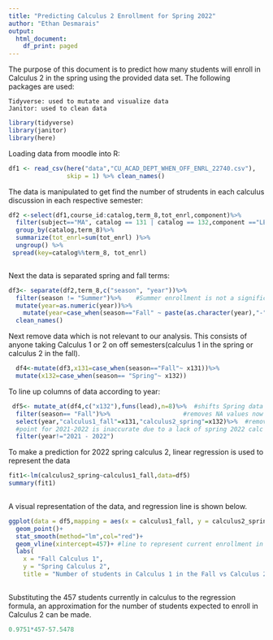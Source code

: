 ```yaml
---
title: "Predicting Calculus 2 Enrollment for Spring 2022"
author: "Ethan Desmarais"
output:
  html_document:
    df_print: paged
---
```

The purpose of this document is to predict how many students will enroll in Calculus 2 in the spring using the provided data set. 
The following packages are used:
   
    Tidyverse: used to mutate and visualize data
    Janitor: used to clean data

```r
library(tidyverse)
library(janitor)
library(here)
```
Loading data from moodle into R:
```r
df1 <- read_csv(here("data","CU_ACAD_DEPT_WHEN_OFF_ENRL_22740.csv"),
                skip = 1) %>% clean_names()

```
The data is manipulated to get find the number of strudents in each calculus discussion in each respective semester: 
```r
df2 <-select(df1,course_id:catalog,term_8,tot_enrl,component)%>%
  filter(subject=="MA", catalog == 131 | catalog == 132,component =="LEC")%>%
  group_by(catalog,term_8)%>%
  summarize(tot_enrl=sum(tot_enrl) )%>%
  ungroup() %>%
 spread(key=catalog%%term_8, tot_enrl)



```
Next the data is separated spring and fall terms:


```r
df3<- separate(df2,term_8,c("season", "year"))%>%
  filter(season != "Summer")%>%    #Summer enrollment is not a significant factor in Calculus 2 enrollment and is to be removed
  mutate(year=as.numeric(year))%>%
    mutate(year=case_when(season=="Fall" ~ paste(as.character(year),"-", as.character(year+1)), TRUE~paste(as.character(year-1),"-",as.character(year))))%>%
  clean_names()
```

Next remove data which is not relevant to our analysis. This consists of anyone taking Calculus 1 or 2 on off semesters(calculus 1 in the spring or calculus 2 in the fall).
```r
  df4<-mutate(df3,x131=case_when(season=="Fall"~ x131))%>%
  mutate(x132=case_when(season== "Spring"~ x132))
```
 
 
To line up columns of data according to year:
```r
 df5<- mutate_at(df4,c("x132"),funs(lead),n=8)%>%  #shifts Spring data upward 8 spots so it lines up with fall data 
  filter(season== "Fall")%>%                    #removes NA values now left in Spring data 
  select(year,"calculus1_fall"=x131,"calculus2_spring"=x132)%>%  #removes fall column
  #point for 2021-2022 is inaccurate due to a lack of spring 2022 calc 2 data. The following code fixes this.
  filter(year!="2021 - 2022")     
```

To make a prediction for 2022 spring calculus 2, linear regression is used to represent the data

```r
fit1<-lm(calculus2_spring~calculus1_fall,data=df5)
summary(fit1)
  
```

A visual representation of the data, and regression line is shown below. 

```r
ggplot(data = df5,mapping = aes(x = calculus1_fall, y = calculus2_spring))+
  geom_point()+
  stat_smooth(method="lm",col="red")+
  geom_vline(xintercept=457)+ #line to represent current enrollment in Calculus 1
  labs(
    x = "Fall Calculus 1",
    y = "Spring Calculus 2",
    title = "Number of students in Calculus 1 in the Fall vs Calculus 2 in the Spring")
  
```

Substituting the 457 students currently in calculus to the regression formula, an approximation for the number of students expected to enroll in Calculus 2 can be made. 

```r
0.9751*457-57.5478
```

